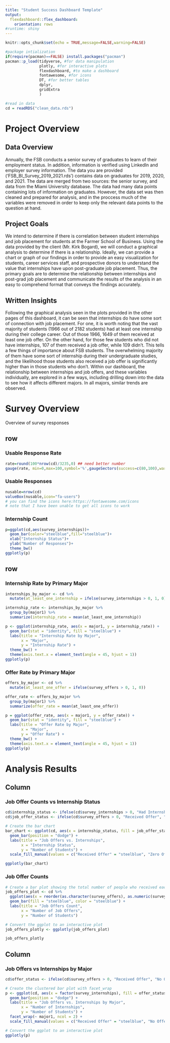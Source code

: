 ```yaml
---
title: "Student Success Dashboard Template"
output: 
  flexdashboard::flex_dashboard:
    orientation: rows
#runtime: shiny
---
```


```r
knitr::opts_chunk$set(echo = TRUE,message=FALSE,warning=FALSE)

#package intialization
if(require(pacman)==FALSE) install.packages("pacman")
pacman::p_load(tidyverse, #for data manipulation
               plotly, #for interactive plots
               flexdashboard, #to make a dashboard
               fontawesome, #for icons
               DT, #for better tables
               dplyr,
               gridExtra
               )

#read in data
cd = readRDS("clean_data.rds")
```

# Project Overview

## **Data Overview**

Annually, the FSB conducts a senior survey of graduates to learn of their employment status. In addition, information is verified using LinkedIn and employer survey information. The data you are provided ('FSB_BI_Survey_2019_2021.rds') contains data on graduates for 2019, 2020, and 2021. The data are merged from two sources: the senior survey, and data from the Miami University database. The data had many data points containing lots of information on graduates. However, the data set was then cleaned and prepared for analysis, and in the proccess much of the variables were removed in order to keep only the relevant data points to the question at hand.

## **Project Goals**

We intend to determine if there is correlation between student internships and job placement for students at the Farmer School of Business. Using the data provided by the client (Mr. Kirk Bogard), we will conduct a graphical analysis to determine if there is a relationship. Ideally, we can provide a chart or graph of our findings in order to provide an easy visualization for students, career services staff, and prospective donors to understand the value that internships have upon post-graduate job placement. Thus, the primary goals are to determine the relationship between internships and post-grad job placement and communicate the results of the analysis in an easy to comprehend format that conveys the findings accurately.



## **Written Insights**

Following the graphical analysis seen in the plots provided in the other pages of this dashboard, it can be seen that internships do have some sort of connection with job placement. For one, it is worth noting that the vast majority of students (1966 out of 2182 students) had at least one internship during their college career. Out of those 1966, 1649 of them received at least one job offer. On the other hand, for those few students who did not have internships, 107 of them received a job offer, while 109 didn't. This tells a few things of importance about FSB students. The overwhelming majority of them have some sort of internship during their undergraduate studies, and the likelihood those students also received a job offer is significantly higher than in those students who don't. Within our dashboard, the relationship between internships and job offers, and these variables individually, are explored in a few ways, including drilling down into the data to see how it affects different majors. In all majors, similar trends are observed.

# Survey Overview {data-orientation="columns"}

Overview of survey responses

## row {data-width="300"}

### Usable Response Rate

```r
rate=round(100*nrow(cd)/3235,0) ## need better number
gauge(rate, min=0,max=100,symbol='%',gaugeSectors(success=c(80,100),warning=c(40,79),danger = c(0,39)))
```

### Usable Responses

```r
nusable=nrow(cd)
valueBox(nusable,icon="fa-users")
# you can find the icons here:https://fontawesome.com/icons
# note that I have been unable to get all icons to work
```

### Internship Count

```r
p=ggplot(cd,aes(survey_internships))+
  geom_bar(color="steelblue",fill="steelblue")+
  xlab("Internship Status")+
  ylab("Number of Responses")+
  theme_bw()
ggplotly(p)
```

## row {data-height="600"}

### Internship Rate by Primary Major

```r
internships_by_major <- cd %>%
  mutate(at_least_one_internship = ifelse(survey_internships > 0, 1, 0))

internship_rate <- internships_by_major %>%
  group_by(major1) %>%
  summarize(internship_rate = mean(at_least_one_internship))

p <- ggplot(internship_rate, aes(x = major1, y = internship_rate)) +
  geom_bar(stat = "identity", fill = "steelblue") +
  labs(title = "Internship Rate by Major",
       x = "Major",
       y = "Internship Rate") +
  theme_bw() +
  theme(axis.text.x = element_text(angle = 45, hjust = 1))
ggplotly(p)
```

### Offer Rate by Primary Major

```r
offers_by_major <- cd %>%
  mutate(at_least_one_offer = ifelse(survey_offers > 0, 1, 0))

offer_rate <- offers_by_major %>%
  group_by(major1) %>%
  summarize(offer_rate = mean(at_least_one_offer))

p = ggplot(offer_rate, aes(x = major1, y = offer_rate)) +
  geom_bar(stat = "identity", fill = "steelblue") +
  labs(title = "Offer Rate by Major",
       x = "Major",
       y = "Offer Rate") +
  theme_bw() +
  theme(axis.text.x = element_text(angle = 45, hjust = 1))
ggplotly(p)
```

# Analysis Results {data-orientation="columns"}

## Column {data-width="400"}

### Job Offer Counts vs Internship Status

```r

cd$internship_status <- ifelse(cd$survey_internships > 0, "Had Internship", "Zero Internships")
cd$job_offer_status <- ifelse(cd$survey_offers > 0, "Received Offer", "Zero Offers")

# Create the bar chart
bar_chart <- ggplot(cd, aes(x = internship_status, fill = job_offer_status)) +
  geom_bar(position = "dodge") +
  labs(title = "Job Offers vs. Internships",
       x = "Internship Status",
       y = "Number of Students") +
  scale_fill_manual(values = c("Received Offer" = "steelblue", "Zero Offers" = "red"))

ggplotly(bar_chart)
```

### Job Offer Counts

```r
# Create a bar plot showing the total number of people who received each amount of job offers in ascending order
job_offers_plot <- cd %>%
  ggplot(aes(x = reorder(as.character(survey_offers), as.numeric(survey_offers)))) +
  geom_bar(fill = "steelblue", color = "steelblue") +
  labs(title = "Job Offers Count",
       x = "Number of Job Offers",
       y = "Number of Students")

# Convert the ggplot to an interactive plot
job_offers_plotly <- ggplotly(job_offers_plot)

job_offers_plotly

```

## Column {data-width="600"}

### Job Offers vs Internships by Major

```r
cd$offer_status <- ifelse(cd$survey_offers > 0, "Received Offer", "No Offer")

# Create the clustered bar plot with facet_wrap
p <- ggplot(cd, aes(x = factor(survey_internships), fill = offer_status)) +
  geom_bar(position = "dodge") +
  labs(title = "Job Offers vs. Internships by Major",
       x = "Number of Internships",
       y = "Number of Students") +
  facet_wrap(~ major1, ncol = 2) +
  scale_fill_manual(values = c("Received Offer" = "steelblue", "No Offer" = "red"))

# Convert the ggplot to an interactive plot
ggplotly(p)
```
